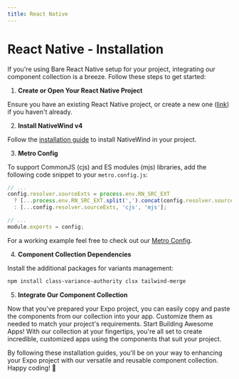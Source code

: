 ```yaml
---
title: React Native
---
```


# React Native - Installation

If you're using Bare React Native setup for your project, integrating our component collection is a breeze. Follow these steps to get started:

1. **Create or Open Your React Native Project**

Ensure you have an existing React Native project, or create a new one ([link](https://reactnative.dev/docs/environment-setup)) if you haven't already.

2. **Install NativeWind v4**

Follow the [installation guide](https://www.nativewind.dev/v4/getting-started/react-native) to install NativeWind in your project.

3. **Metro Config**

To support CommonJS (cjs) and ES modules (mjs) libraries, add the following code snippet to your `metro.config.js`:

```javascript
// ...
config.resolver.sourceExts = process.env.RN_SRC_EXT
  ? [...process.env.RN_SRC_EXT.split(',').concat(config.resolver.sourceExts), 'cjs', 'mjs']
  : [...config.resolver.sourceExts, 'cjs', 'mjs'];

// ...
module.exports = config;
```

For a working example feel free to check out our [Metro Config](https://github.com/nodegram/nativeflare/blob/751b69ef12a45ba553002d2954519c8cf1106669/apps/expo-demo/metro.config.js#L24-L26).

4. **Component Collection Dependencies**

Install the additional packages for variants management:

```bash
npm install class-variance-authority clsx tailwind-merge
```

5. **Integrate Our Component Collection**

Now that you've prepared your Expo project, you can easily copy and paste the components from our collection into your app. Customize them as needed to match your project's requirements.
Start Building Awesome Apps!
With our collection at your fingertips, you're all set to create incredible, customized apps using the components that suit your project.

By following these installation guides, you'll be on your way to enhancing your Expo project with our versatile and reusable component collection. Happy coding! 🚀
